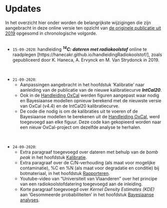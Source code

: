 # Updates {-}

In het overzicht hier onder worden de belangrijkste wijzigingen die zijn aangebracht in deze online versie ten opzicht van [de originele publicatie uit 2019](https://oar.onroerenderfgoed.be/item/5241) opgesomd in chronologische volgorde.
<br/>
<br/>

- `15-09-2020`: handleiding ***^14^C: dateren met radiokoolstof*** online te raadplegen [https://hanecakr.github.io/handleidingRadiokoolstof/], zoals gepubliceerd door K. Haneca, A. Ervynck en M. Van Strydonck in 2019.

<br/>

- `21-09-2020`: 
     - Aanpassingen aangebracht in het hoofdstuk 'Kalibratie' naar aanleiding van de publicatie van de nieuwe kalibratiecurve ***IntCal20***.
     - Ook in de [Handleiding OxCal](#Oxcal) werden figuren aangepast waar nodig en Bayesiaanse modellen opnieuw berekend met de nieuwste versie van OxCal (v4.4) en de IntCal20 kalibratiecurve.
     - De code die nodig is om de kalibraties uit te voeren of de Bayesiaanse modellen te berekenen uit de [Handleiding OxCal](#Oxcal), werd toegevoegd aan elke figuur. Deze code kan gekopieerd worden naar een nieuw OxCal-project om dezelfde analyse te herhalen.

<br/>

- `24-09-2020`:
     - Extra paragraaf toegevoegd over dateren met behulp van de _bomb peak_ in het hoofdstuk [Kalibratie](#kalibratie).
     - Extra paragraaf over de C/N-verhouding (als maat voor mogelijke contaminatie), %C en %N (als maat voor degradatie en conditie) bij botmateriaal, in het hoofdstuk [Rapporteren](#rapporteren).
     - Youtube-video van "Universiteit van Vlaanderen" over het principe van een radiokoolstofdatering toegevoegd aan de inleiding.
     - Korte paragraaf toegevoegd over _Kernel Density Estimates (KDE)_ aan 'Gesommeerde probabiliteiten' in het hoofdstuk [Bayesiaanse analyses](#modelleren).

<br/>
